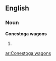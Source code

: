 ==English==

===Noun===
'''Conestoga wagons'''

# {{plural of|[[Conestoga wagon]]}}

[[ar:Conestoga wagons]]